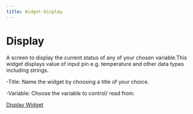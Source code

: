 ```yaml
---
title: Widget-Display
---
```

# Display

A screen to display the current status of any of your chosen variable.This widget displays value of input pin e.g. temperature and other data types including strings.

-Title: Name the widget by choosing a title of your choice.

-Variable: Choose the variable to control/ read from.

[Display Widget](/images/widgets/display.webp)